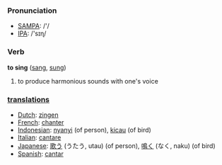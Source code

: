 === Pronunciation ===
*[[w:SAMPA|SAMPA]]: /'/
*[[w:IPA|IPA]]: /'sɪɳ/

=== Verb ===

'''to sing''' ([[sang]], [[sung]])

# to produce harmonious sounds with one's voice

=== [[translation]]s ===

*[[Dutch]]: [[zingen]]
*[[French]]: [[chanter]]
*[[Indonesian]]: [[nyanyi]] (of person), [[kicau]] (of bird)
*[[Italian]]: [[cantare]]
*[[Japanese]]: [[歌う]] (うたう, utau) (of person), [[鳴く]] (なく, naku) (of bird)
*[[Spanish]]: [[cantar]]